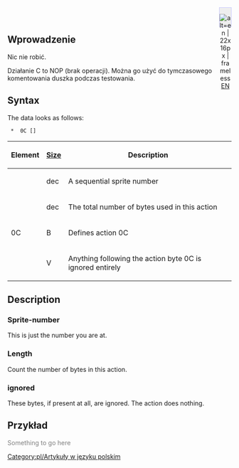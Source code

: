 <div style="float: right; border: 1px solid #c7c8fe; background-color: #EEE; padding:0px;"><!--
--><div style="display:inline-block; height: 3em; width: 26px; text-align:center;"><!--
--><!-- === Link do strony oryginalnej =========== --><!--
-->
[[File:en/Flag.png|link=http://newgrf-specs.tt-wiki.net/wiki/ActionC | alt=en | 22x16px | frameless]]<br/><!--
-->[http://newgrf-specs.tt-wiki.net/wiki/ActionC EN] 
</div><!--
--><!-- === szablon =========== --><!--
--> </div>
[[Category:pl/Artykuły w języku polskim]]
<br>{{en/Ambox| text = w trakcie edycji.}}
== Wprowadzenie ==


Nic nie robić.


Działanie C to NOP (brak operacji). Można go użyć do tymczasowego komentowania duszka podczas testowania.

== Syntax ==

The data looks as follows:

 <Sprite-number> * <Length> 0C [<ignored>]

{|
!Element!![[en/GRFActionsDetailed|Size]]!!Description

|-
|<Sprite-number>||dec||A sequential sprite number

|-
|<length>||dec||The total number of bytes used in this action

|-
|0C||B||Defines action 0C

|-
|<ignored>||V||Anything following the action byte 0C is ignored entirely
|}

== Description ==

=== Sprite-number ===

This is just the number you are at.

=== Length ===

Count the number of bytes in this action.

=== ignored ===

These bytes, if present at all, are ignored. The action does nothing.

== Przykład ==

<span style='color:#808080'>Something to go here</span>